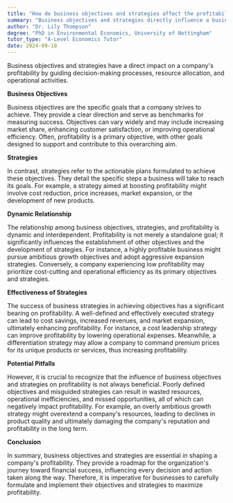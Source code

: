```yaml
---
title: "How do business objectives and strategies affect the profitability of a business?"
summary: "Business objectives and strategies directly influence a business's profitability by guiding decision-making, resource allocation, and operational activities."
author: "Dr. Lily Thompson"
degree: "PhD in Environmental Economics, University of Nottingham"
tutor_type: "A-Level Economics Tutor"
date: 2024-09-10
---
```


Business objectives and strategies have a direct impact on a company's profitability by guiding decision-making processes, resource allocation, and operational activities.

**Business Objectives**

Business objectives are the specific goals that a company strives to achieve. They provide a clear direction and serve as benchmarks for measuring success. Objectives can vary widely and may include increasing market share, enhancing customer satisfaction, or improving operational efficiency. Often, profitability is a primary objective, with other goals designed to support and contribute to this overarching aim.

**Strategies**

In contrast, strategies refer to the actionable plans formulated to achieve these objectives. They detail the specific steps a business will take to reach its goals. For example, a strategy aimed at boosting profitability might involve cost reduction, price increases, market expansion, or the development of new products.

**Dynamic Relationship**

The relationship among business objectives, strategies, and profitability is dynamic and interdependent. Profitability is not merely a standalone goal; it significantly influences the establishment of other objectives and the development of strategies. For instance, a highly profitable business might pursue ambitious growth objectives and adopt aggressive expansion strategies. Conversely, a company experiencing low profitability may prioritize cost-cutting and operational efficiency as its primary objectives and strategies.

**Effectiveness of Strategies**

The success of business strategies in achieving objectives has a significant bearing on profitability. A well-defined and effectively executed strategy can lead to cost savings, increased revenues, and market expansion, ultimately enhancing profitability. For instance, a cost leadership strategy can improve profitability by lowering operational expenses. Meanwhile, a differentiation strategy may allow a company to command premium prices for its unique products or services, thus increasing profitability.

**Potential Pitfalls**

However, it is crucial to recognize that the influence of business objectives and strategies on profitability is not always beneficial. Poorly defined objectives and misguided strategies can result in wasted resources, operational inefficiencies, and missed opportunities, all of which can negatively impact profitability. For example, an overly ambitious growth strategy might overextend a company's resources, leading to declines in product quality and ultimately damaging the company's reputation and profitability in the long term.

**Conclusion**

In summary, business objectives and strategies are essential in shaping a company's profitability. They provide a roadmap for the organization's journey toward financial success, influencing every decision and action taken along the way. Therefore, it is imperative for businesses to carefully formulate and implement their objectives and strategies to maximize profitability.
    